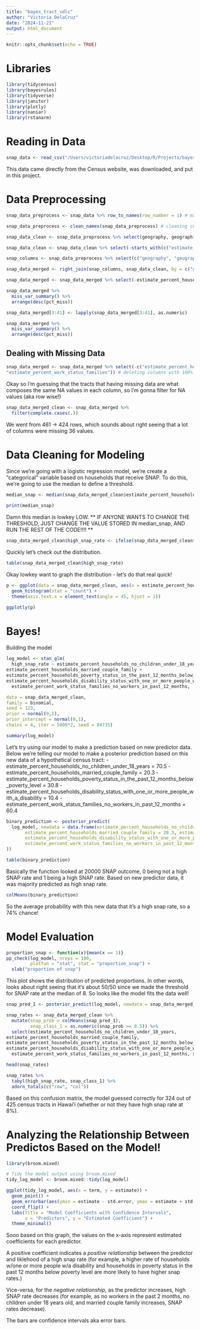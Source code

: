 ```yaml
---
title: "bayes_tract_vdlc"
author: "Victoria DelaCruz"
date: "2024-11-21"
output: html_document
---
```


```r
knitr::opts_chunk$set(echo = TRUE)
```

# Libraries
```r
library(tidycensus)
library(bayesrules)
library(tidyverse)
library(janitor)
library(plotly)
library(naniar)
library(rstanarm)
```


# Reading in Data
```r
snap_data <- read_csv("/Users/victoriadelacruz/Desktop/R/Projects/bayes-snap/data/snapdata_final.csv")
```
This data came directly from the Census website, was downloaded, and put in this project.

# Data Preprocessing

```r
snap_data_preprocess <- snap_data %>% row_to_names(row_number = 1) # making first row column names
```

```r
snap_data_preprocess <- clean_names(snap_data_preprocess) # cleaning column names
```

```r
snap_data_clean <- snap_data_preprocess %>% select(geography, geographic_area_name, starts_with("estimate_percent")) # selecting columns only starting with estimate_percent
```

```r
snap_data_clean <- snap_data_clean %>% select(-starts_with(c("estimate_percent_households_receiving_food_stamps_snap", "estimate_percent_households_not_receiving_food_stamps_snap"))) # removing columns that start with these
```

```r
snap_columns <- snap_data_preprocess %>% select(c("geography", "geographic_area_name", "estimate_percent_households_receiving_food_stamps_snap_households", "estimate_percent_households_not_receiving_food_stamps_snap_households")) # subsetting for SNAP TOTAL columns
```

```r
snap_data_merged <- right_join(snap_columns, snap_data_clean, by = c("geography", "geographic_area_name")) # merging SNAP data and clean SNAP data by those columns

snap_data_merged <- snap_data_merged %>% select(-estimate_percent_households) # deleting that column

```

```r
snap_data_merged %>% 
  miss_var_summary() %>% 
  arrange(desc(pct_miss))
```

```r
snap_data_merged[3:41] <- lapply(snap_data_merged[3:41], as.numeric)
```
```r
snap_data_merged %>% 
  miss_var_summary() %>% 
  arrange(desc(pct_miss))
```

## Dealing with Missing Data

```r
snap_data_merged <- snap_data_merged %>% select(-c("estimate_percent_households_household_income_in_the_past_12_months_in_2022_inflation_adjusted_dollars_median_income_dollars",	
"estimate_percent_work_status_families")) # deleting columns with 100% missing data
```

Okay so I'm guessing that the tracts that having missing data are what composes the same NA values in each column, so I'm gonna filter for NA values (aka row wise!)

```r
snap_data_merged_clean <- snap_data_merged %>% 
  filter(complete.cases(.))
```

We went from 461 -> 424 rows, which sounds about right seeing that a lot of columns were missing 36 values.

# Data Cleaning for Modeling
Since we're going with a logistic regression model, we're create a "categorical" variable based on households that receive SNAP. To do this, we're going to use the median to define a threshold. 

```r
median_snap <- median(snap_data_merged_clean$estimate_percent_households_receiving_food_stamps_snap_households) # calculating the median

print(median_snap)
```

Damn this median is lowkey LOW. 
** IF ANYONE WANTS TO CHANGE THE THRESHOLD, JUST CHANGE THE VALUE STORED IN median_snap, AND RUN THE REST OF THE CODE!!!! **

```r
snap_data_merged_clean$high_snap_rate <- ifelse(snap_data_merged_clean$estimate_percent_households_receiving_food_stamps_snap_households > median_snap, 1, 0) # created a new column for high snap rate, 1 if yes 0 if no
```

Quickly let's check out the distribution.
```r
table(snap_data_merged_clean$high_snap_rate)
```

Okay lowkey want to graph the distribution - let's do that real quick!

```r
p <- ggplot(data = snap_data_merged_clean, aes(x = estimate_percent_households_receiving_food_stamps_snap_households)) +
  geom_histogram(stat = "count") +
  theme(axis.text.x = element_text(angle = 45, hjust = 1))

ggplotly(p)
```

# Bayes!

Building the model
```r
log_model <- stan_glm(
  high_snap_rate ~ estimate_percent_households_no_children_under_18_years +
estimate_percent_households_married_couple_family +
estimate_percent_households_poverty_status_in_the_past_12_months_below_poverty_level +
estimate_percent_households_disability_status_with_one_or_more_people_with_a_disability + 
  estimate_percent_work_status_families_no_workers_in_past_12_months,

data = snap_data_merged_clean,
family = binomial,
seed = 123,
prior = normal(0,1), 
prior_intercept = normal(0,1),
chains = 4, iter = 5000*2, seed = 84735)
```
```r
summary(log_model)
```

Let's try using our model to make a prediction based on new predictor data. Below we're telling our model to make a posterior prediction based on this new data of a hypothetical census tract:
- estimate_percent_households_no_children_under_18_years = 70.5
- estimate_percent_households_married_couple_family = 20.3
- estimate_percent_households_poverty_status_in_the_past_12_months_below_poverty_level = 30.8
- estimate_percent_households_disability_status_with_one_or_more_people_with_a_disability = 10.4
- estimate_percent_work_status_families_no_workers_in_past_12_months = 60.4

```r
binary_prediction <- posterior_predict(
  log_model, newdata = data.frame(estimate_percent_households_no_children_under_18_years = 70.5, 
	   estimate_percent_households_married_couple_family = 20.3, estimate_percent_households_poverty_status_in_the_past_12_months_below_poverty_level = 30.8, 
	   estimate_percent_households_disability_status_with_one_or_more_people_with_a_disability = 10.4, 
	   estimate_percent_work_status_families_no_workers_in_past_12_months = 60.4
))
```

```r
table(binary_prediction)
```

Basically the function looked at 20000 SNAP outcome, 0 being not a high SNAP rate and 1 being a high SNAP rate. Based on new predictor data, it was majority predicted as high snap rate. 
```r
colMeans(binary_prediction)
```

So the average probability with this new data that it's a high snap rate, so a 74% chance! 

# Model Evaluation

```r
proportion_snap <- function(x){mean(x == 1)}
pp_check(log_model, nreps = 100,
         plotfun = "stat", stat = "proportion_snap") + 
  xlab("proportion of snap")
```
This plot shows the distribution of predicted proportions. In other words, looks about right seeing that it's about 50/50 since we made the threshold for SNAP rate at the median of 8. So looks like the model fits the data well! 

```r
snap_pred_1 <- posterior_predict(log_model, newdata = snap_data_merged_clean)
```

```r
snap_rates <- snap_data_merged_clean %>% 
  mutate(snap_prob = colMeans(snap_pred_1),
         snap_class_1 = as.numeric(snap_prob >= 0.5)) %>% 
  select(estimate_percent_households_no_children_under_18_years,
estimate_percent_households_married_couple_family,
estimate_percent_households_poverty_status_in_the_past_12_months_below_poverty_level,
estimate_percent_households_disability_status_with_one_or_more_people_with_a_disability, 
  estimate_percent_work_status_families_no_workers_in_past_12_months, snap_prob, snap_class_1, high_snap_rate)
```

```r
head(snap_rates)
```

```r
snap_rates %>% 
  tabyl(high_snap_rate, snap_class_1) %>%
  adorn_totals(c("row", "col"))
```
Based on this confusion matrix, the model guessed correctly for 324 out of 425 census tracts in Hawai'i (whether or not they have high snap rate at 8%). 

# Analyzing the Relationship Between Predictos Based on the Model!
```r
library(broom.mixed)

# Tidy the model output using broom.mixed
tidy_log_model <- broom.mixed::tidy(log_model)

ggplot(tidy_log_model, aes(x = term, y = estimate)) +
  geom_point() +
  geom_errorbar(aes(ymin = estimate - std.error, ymax = estimate + std.error)) +
  coord_flip() +
  labs(title = "Model Coefficients with Confidence Intervals",
       x = "Predictors", y = "Estimated Coefficient") +
  theme_minimal()

```
Sooo based on this graph, the values on the x-axis represent estimated coefficients for each predictor.

A positive coefficient indicates a *positive relationship* between the predictor and liklehood of a high snap rate (for example, a higher rate of households w/one or more people w/a disability and households in poverty status in the past 12 months below poverty level are more likely to have higher snap rates.) 

Vice-versa, for the *negative relationship*, as the predictor increases, high SNAP rate decreases (for example, as no workers in the past 2 months, no children under 18 years old, and married couple family increases, SNAP rates decrease).

The bars are confidence intervals aka error bars. 

